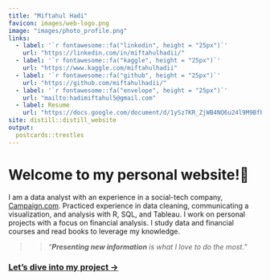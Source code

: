 ```yaml
---
title: "Miftahul Hadi"
favicon: images/web-logo.png
image: "images/photo_profile.png"
links:
  - label: '`r fontawesome::fa("linkedin", height = "25px")`'
    url: "https://linkedin.com/in/miftahulhadii/"
  - label: '`r fontawesome::fa("kaggle", height = "25px")`'
    url: "https://www.kaggle.com/miftahulhadii"
  - label: '`r fontawesome::fa("github", height = "25px")`'
    url: "https://github.com/miftahulhadii/"
  - label: '`r fontawesome::fa("envelope", height = "25px")`'
    url: "mailto:hadimiftahul5@gmail.com"
  - label: Resume
    url: "https://docs.google.com/document/d/1ySz7KR_ZjWB4NO6u24l9M9BfP6VDiU8m/edit?usp=sharing&ouid=104673057248975950615&rtpof=true&sd=true"
site: distill::distill_website
output:
  postcards::trestles
---
```


# Welcome to my personal website!🤚

I am a data analyst with an experience in a social-tech company, [Campaign.com](https://www.campaign.com/){target="_blank"}. Practiced experience in data cleaning, communicating a visualization, and analysis with R, SQL, and Tableau. I work on personal projects with a focus on financial analysis. I study data and financial courses and read books to leverage my knowledge.

>> *"**Presenting new information** is what I love to do the most."*

### [Let's dive into my project →](project.html)